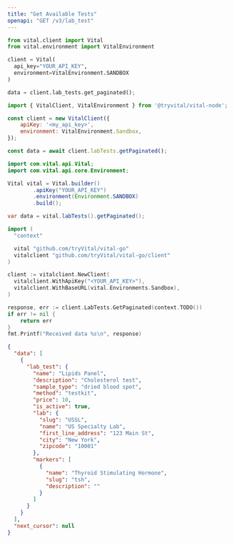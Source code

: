 ```yaml
---
title: "Get Available Tests"
openapi: "GET /v3/lab_test"
---
```


<RequestExample>

```python Python
from vital.client import Vital
from vital.environment import VitalEnvironment

client = Vital(
  api_key="YOUR_API_KEY",
  environment=VitalEnvironment.SANDBOX
)

data = client.lab_tests.get_paginated();
```

```javascript Node
import { VitalClient, VitalEnvironment } from '@tryvital/vital-node';

const client = new VitalClient({
    apiKey: '<my_api_key>',
    environment: VitalEnvironment.Sandbox,
});

const data = await client.labTests.getPaginated();
```


```java Java
import com.vital.api.Vital;
import com.vital.api.core.Environment;

Vital vital = Vital.builder()
        .apiKey("YOUR_API_KEY")
        .environment(Environment.SANDBOX)
        .build();

var data = vital.labTests().getPaginated();
```

```go Go
import (
  "context"

  vital "github.com/tryVital/vital-go"
  vitalclient "github.com/tryVital/vital-go/client"
)

client := vitalclient.NewClient(
  vitalclient.WithApiKey("<YOUR_API_KEY>"),
  vitalclient.WithBaseURL(vital.Environments.Sandbox),
)

response, err := client.LabTests.GetPaginated(context.TODO())
if err != nil {
    return err
}
fmt.Printf("Received data %s\n", response)
```


</RequestExample>

<ResponseExample>

```json Response
{
  "data": [
    {
      "lab_test": {
        "name": "Lipids Panel",
        "description": "Cholesterol test",
        "sample_type": "dried blood spot",
        "method": "testkit",
        "price": 10,
        "is_active": true,
        "lab": {
          "slug": "USSL",
          "name": "US Specialty Lab",
          "first_line_address": "123 Main St",
          "city": "New York",
          "zipcode": "10001"
        },
        "markers": [
          {
            "name": "Thyroid Stimulating Hormone",
            "slug": "tsh",
            "description": ""
          }
        ]
      }
    }
  ],
  "next_cursor": null
}
```

</ResponseExample>
